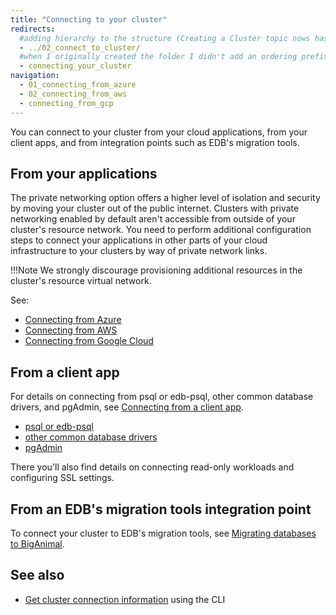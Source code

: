```yaml
---
title: "Connecting to your cluster"
redirects:
  #adding hierarchy to the structure (Creating a Cluster topic nows has a child topic) so created a folder and moved the contents from 03_create_cluster to index.mdx
  - ../02_connect_to_cluster/
  #when I originally created the folder I didn't add an ordering prefix and subsequently added one 
  - connecting_your_cluster
navigation: 
  - 01_connecting_from_azure
  - 02_connecting_from_aws
  - connecting_from_gcp
---
```


You can connect to your cluster from your cloud applications, from your client apps, and from integration points such as EDB's migration tools.


## From your applications

The private networking option offers a higher level of isolation and security by moving your cluster out of the public internet. Clusters with private networking enabled by default aren't accessible from outside of your cluster's resource network. You need to perform additional configuration steps to connect your applications in other parts of your cloud infrastructure to your clusters by way of private network links.

!!!Note
    We strongly discourage provisioning additional resources in the cluster's resource virtual network.

See:

 - [Connecting from Azure](01_connecting_from_azure)
 - [Connecting from AWS](02_connecting_from_aws)
 - [Connecting from Google Cloud](connecting_from_gcp)


## From a client app

For details on connecting from psql or edb-psql, other common database drivers, and pgAdmin, see [Connecting from a client app](connecting_from_a_client). 

- [psql or edb-psql](connecting_from_a_client/#connect-to-your-cluster-using-psql-or-edb-psql)
- [other common database drivers](connecting_from_a_client/#connect-to-your-cluster-using-common-database-drivers)
- [pgAdmin](connecting_from_a_client/#connect-to-your-cluster-using-pgadmin)

There you'll also find details on connecting read-only workloads and configuring SSL settings.


## From an EDB's migration tools integration point

To connect your cluster to EDB's migration tools, see [Migrating databases to BigAnimal](/biganimal/latest/migration/).



## See also

- [Get cluster connection information](/biganimal/latest/reference/cli/managing_clusters/#get-cluster-connection-information) using the CLI 